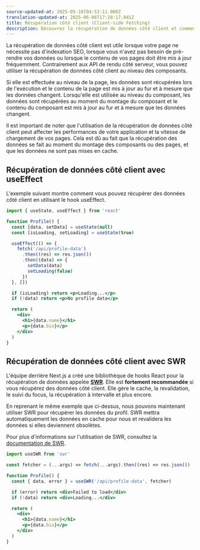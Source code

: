 ```yaml
---
source-updated-at: 2025-05-16T04:52:11.000Z
translation-updated-at: 2025-06-06T17:28:17.041Z
title: Récupération côté client (Client-side Fetching)
description: Découvrez la récupération de données côté client et comment utiliser SWR, une bibliothèque de hooks React pour la récupération de données qui gère le cache, la revalidation, le suivi du focus, la récupération à intervalle et plus encore.
---
```


La récupération de données côté client est utile lorsque votre page ne nécessite pas d'indexation SEO, lorsque vous n'avez pas besoin de pré-rendre vos données ou lorsque le contenu de vos pages doit être mis à jour fréquemment. Contrairement aux API de rendu côté serveur, vous pouvez utiliser la récupération de données côté client au niveau des composants.

Si elle est effectuée au niveau de la page, les données sont récupérées lors de l'exécution et le contenu de la page est mis à jour au fur et à mesure que les données changent. Lorsqu'elle est utilisée au niveau du composant, les données sont récupérées au moment du montage du composant et le contenu du composant est mis à jour au fur et à mesure que les données changent.

Il est important de noter que l'utilisation de la récupération de données côté client peut affecter les performances de votre application et la vitesse de chargement de vos pages. Cela est dû au fait que la récupération des données se fait au moment du montage des composants ou des pages, et que les données ne sont pas mises en cache.

## Récupération de données côté client avec useEffect

L'exemple suivant montre comment vous pouvez récupérer des données côté client en utilisant le hook useEffect.

```jsx
import { useState, useEffect } from 'react'

function Profile() {
  const [data, setData] = useState(null)
  const [isLoading, setLoading] = useState(true)

  useEffect(() => {
    fetch('/api/profile-data')
      .then((res) => res.json())
      .then((data) => {
        setData(data)
        setLoading(false)
      })
  }, [])

  if (isLoading) return <p>Loading...</p>
  if (!data) return <p>No profile data</p>

  return (
    <div>
      <h1>{data.name}</h1>
      <p>{data.bio}</p>
    </div>
  )
}
```

## Récupération de données côté client avec SWR

L'équipe derrière Next.js a créé une bibliothèque de hooks React pour la récupération de données appelée [**SWR**](https://swr.vercel.app/). Elle est **fortement recommandée** si vous récupérez des données côté client. Elle gère le cache, la revalidation, le suivi du focus, la récupération à intervalle et plus encore.

En reprenant le même exemple que ci-dessus, nous pouvons maintenant utiliser SWR pour récupérer les données du profil. SWR mettra automatiquement les données en cache pour nous et revalidera les données si elles deviennent obsolètes.

Pour plus d'informations sur l'utilisation de SWR, consultez la [documentation de SWR](https://swr.vercel.app/docs/getting-started).

```jsx
import useSWR from 'swr'

const fetcher = (...args) => fetch(...args).then((res) => res.json())

function Profile() {
  const { data, error } = useSWR('/api/profile-data', fetcher)

  if (error) return <div>Failed to load</div>
  if (!data) return <div>Loading...</div>

  return (
    <div>
      <h1>{data.name}</h1>
      <p>{data.bio}</p>
    </div>
  )
}
```